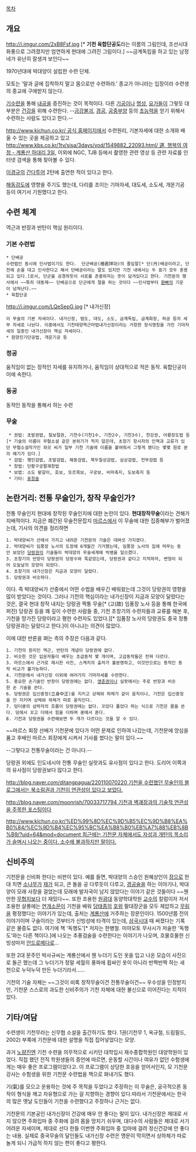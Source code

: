 [[목차]]
== 개요 ==


http://i.imgur.com/2xB8Fsf.jpg [* '''기천 육합단공도'''라는 이름의 그림인데, 조선시대 화풍으로 그려졌지만 엄연하게 현대에 그려진 그림이다.] ~~금계독립을 하고 있는 남정네가 유난히 잘생겨 보인다~~

1970년대에 박대양이 설립한 수련 단체. 

모토는 '말과 글에 집착하지 말고 몸으로만 수련하라.' 종교가 아니라는 입장이라 수련생의 종교에 구애받지 않는다. 

[[기]]수련을 통해 [[내공]]을 증진하는 것이 목적이다. 다른 [[기공]]이나 [[명상]], [[요가]]들이 그렇듯 대부분은 [[건강]]을 위해 수련한다. --[[금강불괴]], [[경공]], [[공중부양]] 등의 [[초능력]]을 얻기 위해서 수련하는 사람도 있다고 한다.--

[[http://www.kichun.co.kr/ 공식 홈페이지]]에서 수련원리, 기본자세에 대한 소개와 배울 수 있는 곳을 제공하고 있고 [[http://www.kbs.co.kr/1tv/sisa/3days/vod/1549882_22093.html/ 道, 행복의 여정 - 계룡산 하대리 3일]],
이외에 NGC, TJB 등에서 촬영한 관련 영상 등 관련 자료를 인터넷 검색을 통해 찾아볼 수 있다.

[[이경규]]의 [[간다투어]] 2탄에 출연한 적이 있다고 한다.

[[해동검도]]에 영향을 주기도 했는데, 다리를 조이는 기마자세, 대도세, 소도세, 개운기공 등이 여기서 기원했다고 한다.

== 수련 체계 ==
역근과 반장과 반탄이 핵심 원리이다.
=== 기본 수련법 ===
 * 단배공
 수련법인 동시에 인사법이기도 한다.  단군배공(檀君拜功)의 줄임말[* 단(丹)배공이라고, 단전에 손을 대고 인사한다고 해서 단배공이라는 말도 있지만 기천 내에서는 두 표기 모두 혼용되고 있다.]로서, 단군을 공경하듯이 서로를 존중하자는 뜻이 담겨있다고 한다. 기천문의 행사에서 ~~특히 대동제~~ 단배공으로 단군에게 절을 하는 것이다 ~~인사법부터 [[환빠]]의 기운이 넘쳐난다.~~
 * 육합단공

http://i.imgur.com/LQeSepG.jpg [* 내가신장]
 이 무술의 기본 자세이다. 내가신장, 범도, 대도, 소도, 금계독립, 금계화장, 허공 등의 세부 자세로 나뉜다. 이중에서도 기천태양역근마법내가신장이라는 거창한 정식명칭을 가진 기마자세의 일종인 내가신장이 핵심 자세이다.
 * 원양진기단공법, 개운기공 등
=== 정공 ===
움직임이 없는 정적인 자세를 유지하거나, 움직임이 상대적으로 적은 동작. 육합단공이 이에 속한다.
=== 동공 ===
동적인 동작을 통해서 하는 수련
=== 무술 ===
  * 권법: 초발권법, 칠보절권, 기천수(기천1수, 기천2수, 기천3수), 천강권, 어룡장도법 등[* 기술의 이름이 무협소설 같은 분위기가 적지 않은데, 초창기 창시자의 인맥과 교류가 있던 무협소설작가인 좌모 씨가 일부 기천 기술에 이름을 붙여줘서 그렇게 됐다는 몇몇 원로 분의 얘기가 있다.]
  * 검법: 행인검법, 초발검법, 해동검법, 북두칠성검법, 심상검법, 천부검법 등
  * 창법: 단황구궁팔괘창법
  * 보법: 소도 밭갈이, 호보, 또르륵보, 구궁보, 비마축지, 도보축지 등
  * 기타: [[표창]]술

== 논란거리: 전통 무술인가, 창작 무술인가? ==
전통 무술인지 현대에 창작된 무술인지에 대한 논란이 있다. '''현대창작무술'''이라는 견해가 지배적이다. 지금은 폐간된 무술전문잡지 [[마르스]]에서 이 무술에 대한 집중해부가 벌어졌는데, 기사의 의견을 정리하면
 1. 박대양씨가 산에서 가지고 내려온 기천문의 기술은 대여섯 가지였다.
 2. 박대양씨가 임풍장 노사의 도장에 6개월간 기거했는데, 임풍장 노사의 집에 머무는 동안 보았던 [[당랑권]]의 기술들이 박대양의 무술세계에 빅뱅을 일으켰다.
 3. 초창기의 반장이 당랑권의 당랑수와 똑같았는데, 당랑권과 같다고 지적하자, 변형이 되어 오늘날의 모양이 되었다.
 4. 초창기의 내가신장은 지금과 모양이 달랐다.
 5. 당랑권과 비슷하다. 
이다. 즉 박대양씨가 산중에서 어떤 수법을 배우긴 배워왔는데 그것이 당랑권의 영향을 많이 받았다는 것이다. 그러나 기천의 핵심이라는 내가신장이 지금과 모양이 달랐다는 것은, 결국 현대 창작 내지는 당랑권 짝퉁 무술[* (고(故) 임풍장 노사 등을 통해 한국에 퍼진) 당랑권 등을 꽤 깊이 수련한 사람들 중, 기천 초창기의 수련자들과 교류를 해본 후, 기천을 망가진 당랑이라고 평한 수련자도 있었다.][* 임품장 노사의 당랑권도 중국 정통 당랑권과는 달랐다고 한다.]이 아니냐는 의견이 많았다.

이에 대한 반론을 펴는 측의 주장은 다음과 같다.
 1. 기천의 원리인 역근, 반탄의 개념이 당랑권에 없다.
 2. 비슷한 것은 입문자들이 배우는 초급동작 몇 개이며, 고급동작들은 전혀 다르다.
 3. 마르스에서 근거로 제시한 사진, 스케치의 출처가 불분명하고, 이것만으로는 동적인 동작 비교가 불가능하다.
 4. 기천문에서 내가신장 이외에 여러가지 기마자세를 수련한다.
 5. 중요한 손기술인 반장이 당랑권에는 없다. [[영춘권]]이나 실랏에서는 주로 반장과 비슷한 손 기술을 쓴다.
 6. 당랑권은 입신중정(立身中正)을 지키고 상체와 하체가 같이 움직이나, 기천은 입신중정을 안 지키며 상체와 하체가 따로 움직인다.
 7. 덩더쿵의 삼박자의 흐름이 당랑권에는 없다. 꼬았다 풀었다 하는 식으로 기천은 몸을 쓴다. 덩에서 꼬고 더에서 힘을 더하며 쿵에서 푼다.
 8. 기천과 당랑권을 수련해보면 두 개가 다르다는 것을 알 수 있다.


~~마르스 회장 선배가 기천문에 있다가 어떤 문제로 인하여 나갔는데, 기천문에 앙심을 품고 후배인 마르스 회장에게 시켜서 기사를 썼다는 말이 있다.~~

--그렇다고 전통무술이라는 건 아니다.--

당랑권 외에도 인도네시아 전통 무술인 실랏과도 유사점이 있다고 한다. 도리어 이쪽과의 유사점이 당랑권보다 많다고 한다.

[[http://blog.naver.com/ditangpagua/220110070220 기천을 수련했던 무술인의 블로그에서는 북소림권과 기천이 연관성이 있다고 보았다.]]

[[http://blog.naver.com/moonrish/70033717794 기천과 벽괘장과의 기술적 연관성을 주목한 포스팅이다]]



[[http://www.kichun.co.kr/%ED%99%8D%EC%9D%B5%EC%9D%B8%EA%B0%84/%EC%9D%B4%EC%95%BC%EA%B8%B0%EB%A7%88%EB%8B%B9/?uid=64&mod=document 최근에는 기천문 자체에서도 자성과 개탄의 목소리가 슬며시 나오는 중이다. 소수에 불과하지만 말이다.]]
== 신비주의 ==
기천문을 신비화 한다는 비판이 있다. 예를 들면, 박대양의 스승인 원혜상인이 [[장]]으로 한대 치면 [[소나무]]가 [[재]]가 되고, 큰 돌을 공 다루듯이 다루고, [[경공]]술을 하는 이야기나, 박대양이 모래 사장을 걸었는데 모래에 발자국이 남지 않았다는 이야기 같은 것들이다 ~~웬만한 [[무협지]]보다 더 재밌다~~. 또한 조용헌 [[원광대]] 동양학대학원 [[교수]]의 칼럼이자 저서 조용헌 살롱에는 [[연개소문]]이 기천을 배워 [[당태종]]의 [[호위]] 팔대장군을 모두 제압하고 [[무림]]을 평정했다는 이야기가 있는데, 출처는 [[계룡산]]에 거주하는 장문인이다. 1500년쯤 전의 이야기이며 구술이라는 것부터가 신빙성에 타격이 있는데, [[삼국시대]] 때 써졌다는 기록 같은 물증도 없다. 여기에 책 '독행도'[* 저자는 한병철. 미야모토 무사시가 저술한 '독행도'와는 다른 책이다.]에 나오는 추풍검술을 수련한다는 이야기가 나오며, 흐물흐물한 신빙성마저 [[안드로메다]]로...

또한 2대 문주인 박사규씨는 계룡산에서 웬 누더기 도인 옷을 입고 나온 모습이 사진으로 돌곤 했는데 그 누더기가 정말 세월의 풍파에 휩싸인 옷이 아니라 반짝반짝 하는 새 천으로 누덕누덕 만든 누더기라서......

기천의 기술 자체는 ~~그것이 비록 창작무술이건 전통무술이건~~ 우수성을 인정받지만, 기천문 스스로의 과도한 신비주의가 기천 자체에 대한 불신으로 이어진다는 지적이 있다.

== 기타/여담 ==
수련생이 기천무라는 신무협 소설을 출간하기도 했다. 1권(기천무 1, 옥규철, 드림필드, 2002) 부록에 기천문에 대한 설명을 직접 집어넣었다는 모양.

과거 [[노량진]]엔 기천 수련을 의무적으로 시키던 대학입시 재수종합학원인 대양학원이 있었다. 직접 했던 전직 학원생들의 증언에 따르면, 운동할 시간이나 여유가 없던 수험생에게는 매우 좋은 프로그램이었다고. 이 프로그램이 상당한 호응을 얻어서인지, 모 기천문 강사는 수험생을 위한 기천문 수련법을 책으로 펴내기도 했다.

기(氣)를 모으고 운용하는 것에 주 목적을 두었다고 주장하는 이 무술은, 궁극적으론 동작이 형식을 깨고 자유형으로 가는 걸 지향하는 경향이 있다.따라서 기천문에서는 한국의 많은 옛날 도인들이 기천을 수련했다고 주장하나 근거는 없다.

기천문의 기본공인 내가신장이 건강에 매우 안 좋다는 말이 있다. 내가신장은 제대로 서지 않으면 주화입마 중 주화에 걸려 몸을 망치기 쉬우며, 대다수의 사람들은 제대로 서기 어려운 자세이며, 제대로 선다 한들 이번엔 주화입마 중 입마에 걸려 정신건강에 안 좋다는 내용. 실제로 중국무술의 달인들도 내가신장 수련은 명문이 막히면서 상하체가 따로 놀게 되니 가급적 하지 않는 편이 좋다고 평한다. 
